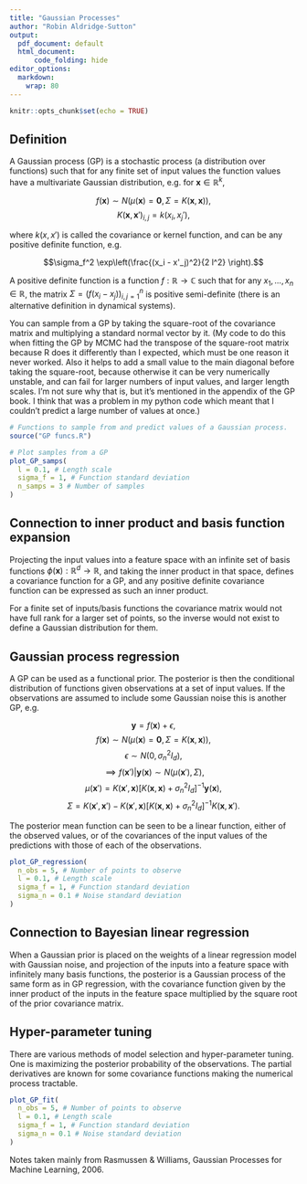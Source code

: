 ```yaml
---
title: "Gaussian Processes"
author: "Robin Aldridge-Sutton"
output:
  pdf_document: default
  html_document: 
      code_folding: hide
editor_options: 
  markdown: 
    wrap: 80
---
```


```r
knitr::opts_chunk$set(echo = TRUE)
```

## Definition

A Gaussian process (GP) is a stochastic process (a distribution over functions)
such that for any finite set of input values the function values have a
multivariate Gaussian distribution, e.g. for $\mathbf{x} \in \mathbb{R}^k,$

$$f(\mathbf{x}) \sim N(\mu(\mathbf{x}) = \mathbf{0}, \Sigma = K(\mathbf{x}, \mathbf{x})),$$
$$K(\mathbf{x}, \mathbf{x}')_{i, j} = k(x_i, x_j'),$$

where $k(x, x')$ is called the covariance or kernel function, and can be any
positive definite function, e.g.

$$\sigma_f^2 \exp\left(\frac{(x_i - x'_j)^2}{2 l^2} \right).$$

A positive definite function is a function $f:\mathbb{R} \rightarrow \mathbb{C}$
such that for any $x_1, ..., x_n \in \mathbb{R}$, the matrix
$\Sigma = (f(x_i - x_j))_{i, j = 1}^n$ is positive semi-definite (there is an
alternative definition in dynamical systems).

You can sample from a GP by taking the square-root of the covariance matrix and
multiplying a standard normal vector by it. (My code to do this when fitting the
GP by MCMC had the transpose of the square-root matrix because R does it
differently than I expected, which must be one reason it never worked. Also it
helps to add a small value to the main diagonal before taking the square-root,
because otherwise it can be very numerically unstable, and can fail for larger
numbers of input values, and larger length scales. I'm not sure why that is, but
it's mentioned in the appendix of the GP book. I think that was a problem in my
python code which meant that I couldn't predict a large number of values at
once.)

```r
# Functions to sample from and predict values of a Gaussian process.
source("GP funcs.R")

# Plot samples from a GP
plot_GP_samps(
  l = 0.1, # Length scale
  sigma_f = 1, # Function standard deviation
  n_samps = 3 # Number of samples
)
```

## Connection to inner product and basis function expansion

Projecting the input values into a feature space with an infinite set of basis
functions $\phi(\mathbf{x}):\mathbb{R}^d \rightarrow \mathbb{R}$, and taking the
inner product in that space, defines a covariance function for a GP, and any
positive definite covariance function can be expressed as such an inner product.

For a finite set of inputs/basis functions the covariance matrix would not have
full rank for a larger set of points, so the inverse would not exist to define a
Gaussian distribution for them.

## Gaussian process regression

A GP can be used as a functional prior. The posterior is then the conditional
distribution of functions given observations at a set of input values. If the
observations are assumed to include some Gaussian noise this is another GP, e.g.

$$\mathbf{y} = f(\mathbf{x}) + \epsilon,$$
$$f(\mathbf{x}) \sim N(\mu(\mathbf{x}) = \mathbf{0}, \Sigma = K(\mathbf{x}, \mathbf{x})),$$
$$ \epsilon \sim N(0, \sigma_n^2 I_d),$$
$$\implies f(\mathbf{x}')|\mathbf{y}(\mathbf{x}) \sim N(\mu(\mathbf{x}'), \Sigma),$$
$$\mu(\mathbf{x}') = K(\mathbf{x}', \mathbf{x}) [K(\mathbf{x}, \mathbf{x}) + \sigma_n^2 I_d]^{-1} \mathbf{y}(\mathbf{x}),$$
$$\Sigma = K(\mathbf{x}', \mathbf{x}') - K(\mathbf{x}', \mathbf{x}) [K(\mathbf{x}, \mathbf{x}) + \sigma_n^2 I_d]^{-1} K(\mathbf{x}, \mathbf{x}').$$

The posterior mean function can be seen to be a linear function, either of the
observed values, or of the covariances of the input values of the predictions
with those of each of the observations.

```r
plot_GP_regression(
  n_obs = 5, # Number of points to observe
  l = 0.1, # Length scale
  sigma_f = 1, # Function standard deviation
  sigma_n = 0.1 # Noise standard deviation
)
```

## Connection to Bayesian linear regression

When a Gaussian prior is placed on the weights of a linear regression model with
Gaussian noise, and projection of the inputs into a feature space with
infinitely many basis functions, the posterior is a Gaussian process of the same
form as in GP regression, with the covariance function given by the inner
product of the inputs in the feature space multiplied by the square root of the
prior covariance matrix.

## Hyper-parameter tuning

There are various methods of model selection and hyper-parameter tuning. One is
maximizing the posterior probability of the observations. The partial
derivatives are known for some covariance functions making the numerical process
tractable.

```r
plot_GP_fit(
  n_obs = 5, # Number of points to observe
  l = 0.1, # Length scale
  sigma_f = 1, # Function standard deviation
  sigma_n = 0.1 # Noise standard deviation
)
```

Notes taken mainly from Rasmussen & Williams, Gaussian Processes for Machine
Learning, 2006.
